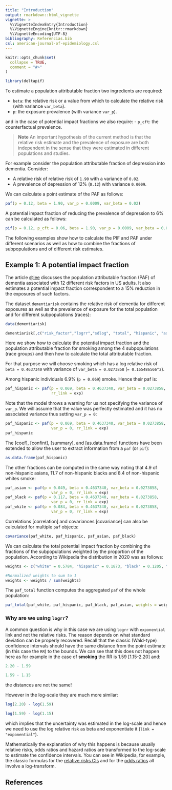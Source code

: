 ```yaml
---
title: "Introduction"
output: rmarkdown::html_vignette
vignette: >
  %\VignetteIndexEntry{Introduction}
  %\VignetteEngine{knitr::rmarkdown}
  %\VignetteEncoding{UTF-8}
bibliography: Referencias.bib
csl: american-journal-of-epidemiology.csl
---
```


```r
knitr::opts_chunk$set(
  collapse = TRUE,
  comment = "#>"
)
```

```r
library(deltapif)
```

To estimate a population attributable fraction two ingredients are required:

- `beta`: the relative risk or a value from which to calculate the relative risk (with variance `var_beta`).
- `p`: the exposure prevalence (with variance `var_p`).

and in the case of potential impact fractions we also require:
- `p_cft`: the counterfactual prevalence.  

> **Note** An important hypothesis of the current method is that
the relative risk estimate and the prevalence of exposure are both independent
in the sense that they were estimated in different populations and studies. 

For example consider the population attributable fraction of depression into dementia.
Consider:

-  A relative risk of  relative risk of `1.90` with a variance of `0.02`. 
-  A prevalence of depression of 12% (`0.12`) with variance `0.0009`. 

We can calculate a point estimate of the PAF as follows:

```r
paf(p = 0.12, beta = 1.90, var_p = 0.0009, var_beta = 0.02)
```

A potential impact fraction of reducing the prevalence of depression to 6% can be
calculated as follows: 

```r
pif(p = 0.12, p_cft = 0.06, beta = 1.90, var_p = 0.0009, var_beta = 0.02)
```

The following examples show how to calculate the PIF and PAF under different scenarios
as well as how to combine the fractions of subpopulations and of different risk estimates. 



## Example 1: A potential impact fraction

The article [@lee](https://doi.org/10.1001/jamanetworkopen.2022.19672)
discusses the population attributable fraction (PAF) of dementia associated with 12 
different risk factors in US adults. It also estimates a potential impact
fraction correspondent to a 15% reduction in the exposures of such factors. 

The dataset `dementiarisk` contains the relative risk of dementia for different
exposures as well as the prevalence of exposure for the total population
and for different subpopulations (races):

```r
data(dementiarisk)
```

```r
dementiarisk[,c("risk_factor","logrr","sdlog", "total", "hispanic", "asian", "black", "white")]
```

Here we show how to calculate the potential impact fraction and the population attributable fraction for smoking among the 4 subpopulations (race groups) and then how to calculate the total attributable fraction. 

For that purpose we will choose smoking which has a log relative risk of `beta = 0.4637340` with variance of	`var_beta = 0.0273858` (`= 0.165486566^2`). 

Among hispanic individuals 6.9% (`p = 0.069`) smoke. Hence their paf is:

```r
paf_hispanic <- paf(p = 0.069, beta = 0.4637340, var_beta = 0.0273858, 
                    rr_link = exp)
```

Note that the model throws a warning for us not specifying the variance of `var_p`. We will 
assume that the value was perfectly estimated and it has no associated variance thus setting `var_p = 0`:

```r
paf_hispanic <- paf(p = 0.069, beta = 0.4637340, var_beta = 0.0273858, 
                    var_p = 0, rr_link = exp)
paf_hispanic
```

The [coef], [confint], [summary], and [as.data.frame] functions have been extended to 
allow the user to extract information from a `paf` (or `pif`):

```r
as.data.frame(paf_hispanic)
```

The other fractions can be computed in the same way noting that 4.9	of non-hispanic asians, 11.7 of non-hispanic blacks and	8.4 of non-hispanic whites smoke:

```r
paf_asian <- paf(p = 0.049, beta = 0.4637340, var_beta = 0.0273858, 
                    var_p = 0, rr_link = exp)
paf_black <- paf(p = 0.117, beta = 0.4637340, var_beta = 0.0273858, 
                    var_p = 0, rr_link = exp)
paf_white <- paf(p = 0.084, beta = 0.4637340, var_beta = 0.0273858, 
                    var_p = 0, rr_link = exp)
```

Correlations [correlation] and covariances [covariance] can also be calculated for multiple `paf` objects:

```r
covariance(paf_white, paf_hispanic, paf_asian, paf_black)
```

We can calculate the total potential impact fraction by combining the fractions of the subpopulations
weighted by the proportion of the population. According to Wikipedia the distribution in 2020 was as follows:

```r
weights <- c("white" = 0.5784, "hispanic" = 0.1873, "black" = 0.1205, "asian" = 0.0592)

#Normalized weights to sum to 1
weights <- weights / sum(weights)
```

The `paf_total` function computes the aggregated `paf` of the whole population:

```r
paf_total(paf_white, paf_hispanic, paf_black, paf_asian, weights = weights, sigma_weights = 0)
```

### Why are we using `logrr`?

A common question is why in this case we are using `logrr` with `exponential` link
and not the relative risks. The reason depends on what standard deviation can be properly
recovered. Recall that the classic (Wald-type) confidence intervals should have the same
distance from the point estimate (in this case the `RR`) to the bounds. We can see that
this does not happen here as for example in the case of **smoking** the RR is
1.59 [1.15-2.20] and:

```r
2.20 - 1.59
```

```r
1.59 - 1.15
```

the distances are not the same!

However in the log-scale they are much more similar:

```r
log(2.20) - log(1.59)
```

```r
log(1.59) - log(1.15)
```


which implies that the uncertainty was estimated in the log-scale and hence we
need to use the log relative risk as beta and exponentiate it (`link = "exponential"`). 

Mathematically the explanation of why this happens is because usually relative risks,
odds ratios and hazard ratios are transformed to the log-scale to estimate
the confidence intervals. You can see in Wikipedia, for example, 
the classic formulas for the [relative risks CIs](https://en.wikipedia.org/wiki/Relative_risk)
and for the [odds ratios](https://en.wikipedia.org/wiki/Odds_ratio#Statistical_inference)
all involve a log-transform. 

<!--

## Example 2: A Population Attributable Fraction

The article [@pandeya](https://doi.org/10.1111/1753-6405.12456)
estimates the population attributable fraction of different cancers given
distinct levels of alcohol consumption for the Australian population. 

The `alcohol` dataframe included in the package contains an estimate
of the intake of alcohol by sex as well as the proportion of
individuals in each of the intake-categories:

```r
data(alcohol)
```

```r
alcohol[,c("sex", "alcohol_g", "median_intake", "age_18_plus")]
```



## Example 3: Negative fractions

## Example 4: Combining fractions of different risks into an ensemble
-->

## References
